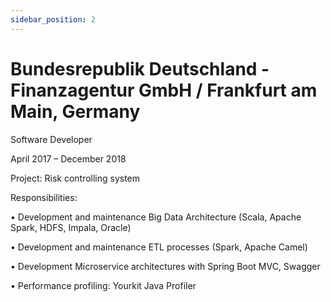 ```yaml
---
sidebar_position: 2
---
```


# Bundesrepublik Deutschland - Finanzagentur GmbH / Frankfurt am Main, Germany

Software Developer

April 2017 – December 2018

Project: Risk controlling system

Responsibilities:

• Development and maintenance Big Data Architecture (Scala, Apache Spark, HDFS, Impala, Oracle)

• Development and maintenance ETL processes (Spark, Apache Camel)

• Development Microservice architectures with Spring Boot MVC, Swagger

• Performance profiling: Yourkit Java Profiler
